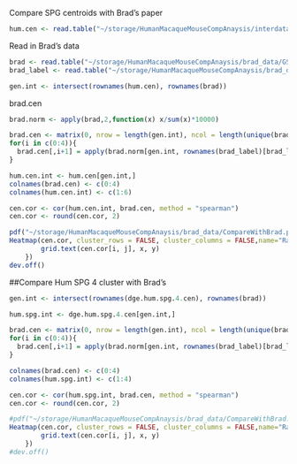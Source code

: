 Compare SPG centroids with Brad's paper
```r
hum.cen <- read.table("~/storage/HumanMacaqueMouseCompAnaysis/interdata/SPG_centroids/HumanSPGCluster_AllGene_Centroids.txt", row.names = 1, header = TRUE)
```

Read in Brad's data
```r
brad <- read.table("~/storage/HumanMacaqueMouseCompAnaysis/brad_data/GSE112013_Combined_UMI_table.txt", row.names = 1, header = TRUE)
brad_label <- read.table("~/storage/HumanMacaqueMouseCompAnaysis/brad_data/spermatogonia_labels_dot.txt",row.names = 1,header = TRUE)
```

```r
gen.int <- intersect(rownames(hum.cen), rownames(brad))
```

brad.cen
```r
brad.norm <- apply(brad,2,function(x) x/sum(x)*10000)
```

```r
brad.cen <- matrix(0, nrow = length(gen.int), ncol = length(unique(brad_label$States)))
for(i in c(0:4)){
  brad.cen[,i+1] = apply(brad.norm[gen.int, rownames(brad_label)[brad_label$States==i]],1,mean)
}
```

```r
hum.cen.int <- hum.cen[gen.int,]
colnames(brad.cen) <- c(0:4)
colnames(hum.cen.int) <- c(1:6)
```

```r
cen.cor <- cor(hum.cen.int, brad.cen, method = "spearman")
cen.cor <- round(cen.cor, 2)
```

```r
pdf("~/storage/HumanMacaqueMouseCompAnaysis/brad_data/CompareWithBrad.pdf",width = 5, height = 4)
Heatmap(cen.cor, cluster_rows = FALSE, cluster_columns = FALSE,name="Rank correlation",cell_fun = function(j, i, x, y, w, h, col) {
        grid.text(cen.cor[i, j], x, y)
    })
dev.off()
```

##Compare Hum SPG 4 cluster with Brad's

```r
gen.int <- intersect(rownames(dge.hum.spg.4.cen), rownames(brad))
```

```r
hum.spg.int <- dge.hum.spg.4.cen[gen.int,]
```

```r
brad.cen <- matrix(0, nrow = length(gen.int), ncol = length(unique(brad_label$States)))
for(i in c(0:4)){
  brad.cen[,i+1] = apply(brad.norm[gen.int, rownames(brad_label)[brad_label$States==i]],1,mean)
}
```

```r
colnames(brad.cen) <- c(0:4)
colnames(hum.spg.int) <- c(1:4)
```

```r
cen.cor <- cor(hum.spg.int, brad.cen, method = "spearman")
cen.cor <- round(cen.cor, 2)
```

```r
#pdf("~/storage/HumanMacaqueMouseCompAnaysis/brad_data/CompareWithBrad.pdf",width = 5, height = 4)
Heatmap(cen.cor, cluster_rows = FALSE, cluster_columns = FALSE,name="Rank correlation",cell_fun = function(j, i, x, y, w, h, col) {
        grid.text(cen.cor[i, j], x, y)
    })
#dev.off()
```
